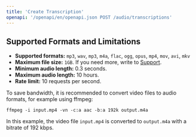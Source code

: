 ```yaml
---
title: 'Create Transcription'
openapi: '/openapi/en/openapi.json POST /audio/transcriptions'
---
```



## Supported Formats and Limitations
- **Supported formats:** `mp3`, `wav`, `mp3`, `m4a`, `flac`, `ogg`, `opus`, `mp4`, `mov`, `avi`, `mkv`
- **Maximum file size:** `1GB`. If you need more, write to <a href="https://t.me/RND_RandoM">Support</a>.
- **Minimum audio length:** 0.3 seconds.
- **Maximum audio length:** 10 hours.
- **Rate limit:** 10 requests per second.

<Tip>

To save bandwidth, it is recommended to convert video files to audio formats, for example using ffmpeg:

`ffmpeg -i input.mp4 -vn -c:a aac -b:a 192k output.m4a`

In this example, the video file `input.mp4` is converted to `output.m4a` with a bitrate of 192 kbps.
</Tip>

<SpeechToTextSnippet/>
